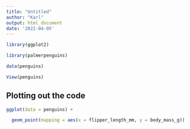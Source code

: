```yaml
---
title: "Untitled"
author: "Karl"
output: html_document
date: '2022-04-05'
---
```

```r

library(ggplot2)

library(palmerpenguins)

data(penguins)

View(penguins)

```

## Plotting out the code

```r

ggplot(data = penguins) +

  geom_point(mapping = aes(x = flipper_length_mm, y = body_mass_g))

```